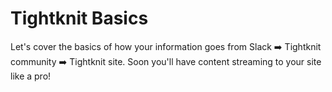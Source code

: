 
# Tightknit Basics

Let's cover the basics of how your information goes from Slack ➡️ Tightknit community ➡️ Tightknit site. Soon you'll have content streaming to your site like a pro!

<Cards>
  <Card
    title="💭 Tightknit & Slack Concepts"
    href="/basics/tightknit-and-slack-concepts"
  />
  <Card title="🔄 How Items Are Synced" href="/basics/how-items-sync" />
  <Card title="📝 Posts & Comments" href="/basics/posts-and-comments" />
  <Card title="⚡️ Message Shortcuts" href="/basics/message-shortcuts" />
  <Card
    title="🗂️ Working With File Atttachments"
    href="/basics/working-with-file-attachments"
  />
</Cards>
